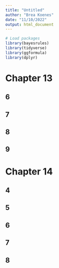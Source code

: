 ```yaml
---
title: "Untitled"
author: "Brea Koenes"
date: "11/10/2022"
output: html_document
---
```


```r
# Load packages
library(bayesrules)
library(tidyverse)
library(ggformula)
library(dplyr)
```

# Chapter 13

## 6

## 7

## 8

## 9

# Chapter 14

## 4

## 5

## 6

## 7

## 8 

